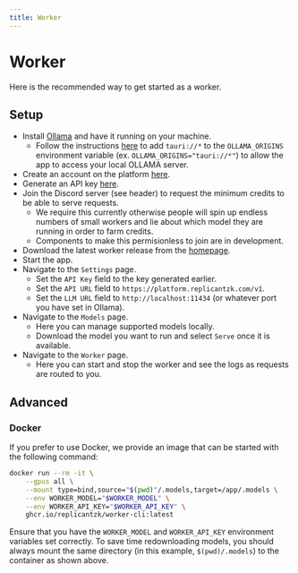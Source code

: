```yaml
---
title: Worker
---
```


# Worker

Here is the recommended way to get started as a worker.

## Setup

- Install [Ollama](https://ollama.com/download) and have it running on your machine.
  - Follow the instructions [here](https://github.com/ollama/ollama/blob/main/docs/faq.md#how-can-i-allow-additional-web-origins-to-access-ollama) to add `tauri://*` to the `OLLAMA_ORIGINS` environment variable (ex. `OLLAMA_ORIGINS="tauri://*"`) to allow the app to access your local OLLAMA server.
- Create an account on the platform [here](https://platform.replicantzk.com/users/register).
- Generate an API key [here](https://platform.replicantzk.com/users/settings).
- Join the Discord server (see header) to request the minimum credits to be able to serve requests.
  - We require this currently otherwise people will spin up endless numbers of small workers and lie about which model they are running in order to farm credits. 
  - Components to make this permisionless to join are in development.
- Download the latest worker release from the [homepage](/).
- Start the app.
- Navigate to the `Settings` page.
  - Set the `API Key` field to the key generated earlier.
  - Set the `API URL` field to `https://platform.replicantzk.com/v1`.
  - Set the `LLM URL` field to `http://localhost:11434` (or whatever port you have set in Ollama).
- Navigate to the `Models` page.
  - Here you can manage supported models locally.
  - Download the model you want to run and select `Serve` once it is available.
- Navigate to the `Worker` page.
  - Here you can start and stop the worker and see the logs as requests are routed to you.

## Advanced

### Docker

If you prefer to use Docker, we provide an image that can be started with the following command:

```bash
docker run --rm -it \
    --gpus all \
    --mount type=bind,source="$(pwd)"/.models,target=/app/.models \
    --env WORKER_MODEL="$WORKER_MODEL" \
    --env WORKER_API_KEY="$WORKER_API_KEY" \
    ghcr.io/replicantzk/worker-cli:latest
```

Ensure that you have the `WORKER_MODEL` and `WORKER_API_KEY` environment variables set correctly. To save time redownloading models, you should always mount the same directory (in this example, `$(pwd)/.models`) to the container as shown above.
